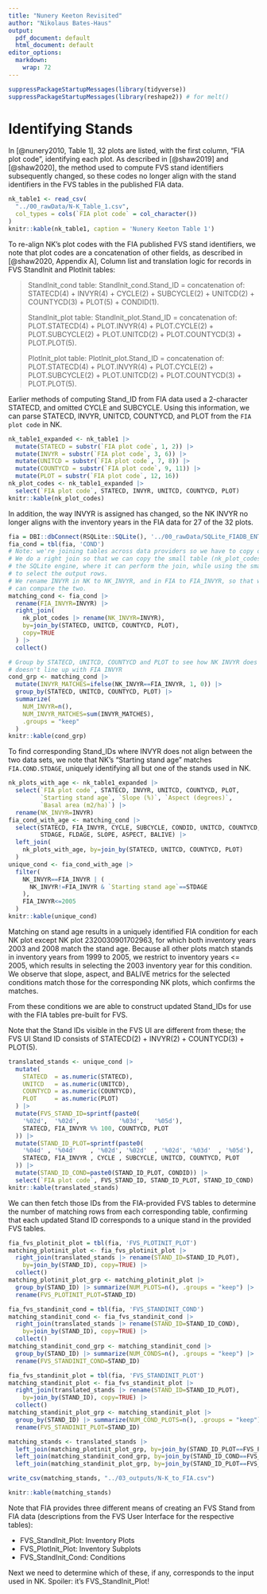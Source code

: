 ```yaml
---
title: "Nunery Keeton Revisited"
author: "Nikolaus Bates-Haus"
output:
  pdf_document: default
  html_document: default
editor_options:
  markdown:
    wrap: 72
---
```


```r
suppressPackageStartupMessages(library(tidyverse))
suppressPackageStartupMessages(library(reshape2)) # for melt()
```

# Identifying Stands

In [@nunery2010, Table 1], 32 plots are listed, with the first column,
"FIA plot code", identifying each plot. As described in [@shaw2019] and
[@shaw2020], the method used to compute FVS stand identifiers
subsequently changed, so these codes no longer align with the stand
identifiers in the FVS tables in the published FIA data.

```r
nk_table1 <- read_csv(
  "../00_rawData/N-K_Table_1.csv",
  col_types = cols(`FIA plot code` = col_character())
)
knitr::kable(nk_table1, caption = 'Nunery Keeton Table 1')
```

To re-align NK's plot codes with the FIA published FVS stand
identifiers, we note that plot codes are a concatenation of other
fields, as described in [@shaw2020, Appendix A], Column list and
translation logic for records in FVS StandInit and PlotInit tables:

> StandInit_cond table: StandInit_cond.Stand_ID = concatenation of:
> STATECD(4) + INVYR(4) + CYCLE(2) + SUBCYCLE(2) + UNITCD(2) +
> COUNTYCD(3) + PLOT(5) + CONDID(1).
>
> StandInit_plot table: StandInit_plot.Stand_ID = concatenation of:
> PLOT.STATECD(4) + PLOT.INVYR(4) + PLOT.CYCLE(2) + PLOT.SUBCYCLE(2) +
> PLOT.UNITCD(2) + PLOT.COUNTYCD(3) + PLOT.PLOT(5).
>
> PlotInit_plot table: PlotInit_plot.Stand_ID = concatenation of:
> PLOT.STATECD(4) + PLOT.INVYR(4) + PLOT.CYCLE(2) + PLOT.SUBCYCLE(2) +
> PLOT.UNITCD(2) + PLOT.COUNTYCD(3) + PLOT.PLOT(5).

Earlier methods of computing Stand_ID from FIA data used a 2-character
STATECD, and omitted CYCLE and SUBCYCLE. Using this information, we can
parse STATECD, INVYR, UNITCD, COUNTYCD, and PLOT from the
`FIA plot code` in NK.

```r
nk_table1_expanded <- nk_table1 |>
  mutate(STATECD = substr(`FIA plot code`, 1, 2)) |>
  mutate(INVYR = substr(`FIA plot code`, 3, 6)) |>
  mutate(UNITCD = substr(`FIA plot code`, 7, 8)) |>
  mutate(COUNTYCD = substr(`FIA plot code`, 9, 11)) |>
  mutate(PLOT = substr(`FIA plot code`, 12, 16))
nk_plot_codes <- nk_table1_expanded |>
  select(`FIA plot code`, STATECD, INVYR, UNITCD, COUNTYCD, PLOT)
knitr::kable(nk_plot_codes)
```

In addition, the way INVYR is assigned has changed, so the NK INVYR no
longer aligns with the inventory years in the FIA data for 27 of the 32
plots.

```r
fia = DBI::dbConnect(RSQLite::SQLite(), '../00_rawData/SQLite_FIADB_ENTIRE.db')
fia_cond = tbl(fia, 'COND')
# Note: we're joining tables across data providers so we have to copy one to the other.
# We do a right join so that we can copy the small table (nk_plot_codes) to
# the SQLite engine, where it can perform the join, while using the small table
# to select the output rows.
# We rename INVYR in NK to NK_INVYR, and in FIA to FIA_INVYR, so that we
# can compare the two.
matching_cond <- fia_cond |>
  rename(FIA_INVYR=INVYR) |>
  right_join(
    nk_plot_codes |> rename(NK_INVYR=INVYR),
    by=join_by(STATECD, UNITCD, COUNTYCD, PLOT),
    copy=TRUE
  ) |>
  collect()

# Group by STATECD, UNITCD, COUNTYCD and PLOT to see how NK INVYR does and
# doesn't line up with FIA INVYR
cond_grp <- matching_cond |>
  mutate(INVYR_MATCHES=ifelse(NK_INVYR==FIA_INVYR, 1, 0)) |>
  group_by(STATECD, UNITCD, COUNTYCD, PLOT) |>
  summarize(
    NUM_INVYR=n(),
    NUM_INVYR_MATCHES=sum(INVYR_MATCHES),
    .groups = "keep"
  )
knitr::kable(cond_grp)
```

To find corresponding Stand_IDs where INVYR does not align between the
two data sets, we note that NK's "Starting stand age" matches
`FIA.COND.STDAGE`, uniquely identifying all but one of the stands used
in NK.

```r
nk_plots_with_age <- nk_table1_expanded |>
  select(`FIA plot code`, STATECD, INVYR, UNITCD, COUNTYCD, PLOT,
         `Starting stand age`, `Slope (%)`, `Aspect (degrees)`,
         `Basal area (m2/ha)`) |>
  rename(NK_INVYR=INVYR)
fia_cond_with_age <- matching_cond |>
  select(STATECD, FIA_INVYR, CYCLE, SUBCYCLE, CONDID, UNITCD, COUNTYCD, PLOT,
         STDAGE, FLDAGE, SLOPE, ASPECT, BALIVE) |>
  left_join(
    nk_plots_with_age, by=join_by(STATECD, UNITCD, COUNTYCD, PLOT)
  )
unique_cond <- fia_cond_with_age |>
  filter(
    NK_INVYR==FIA_INVYR | (
      NK_INVYR!=FIA_INVYR & `Starting stand age`==STDAGE
    ),
    FIA_INVYR<=2005
  )
knitr::kable(unique_cond)
```

Matching on stand age results in a uniquely identified FIA condition for
each NK plot except NK plot 2320030901702963, for which both inventory
years 2003 and 2008 match the stand age. Because all other plots match
stands in inventory years from 1999 to 2005, we restrict to inventory
years \<= 2005, which results in selecting the 2003 inventory year for
this condition. We observe that slope, aspect, and BALIVE metrics for
the selected conditions match those for the corresponding NK plots,
which confirms the matches.

From these conditions we are able to construct updated Stand_IDs for use
with the FIA tables pre-built for FVS.

Note that the Stand IDs visible in the FVS UI are different from these;
the FVS UI Stand ID consists of STATECD(2) + INVYR(2) + COUNTYCD(3) +
PLOT(5).

```r
translated_stands <- unique_cond |>
  mutate(
    STATECD  = as.numeric(STATECD),
    UNITCD   = as.numeric(UNITCD),
    COUNTYCD = as.numeric(COUNTYCD),
    PLOT     = as.numeric(PLOT)
  ) |>
  mutate(FVS_STAND_ID=sprintf(paste0(
    '%02d',  '%02d',           '%03d',   '%05d'),
    STATECD, FIA_INVYR %% 100, COUNTYCD, PLOT
  )) |>
  mutate(STAND_ID_PLOT=sprintf(paste0(
    '%04d' , '%04d'    , '%02d', '%02d'  , '%02d', '%03d'  , '%05d'),
    STATECD, FIA_INVYR , CYCLE , SUBCYCLE, UNITCD, COUNTYCD, PLOT
  )) |>
  mutate(STAND_ID_COND=paste0(STAND_ID_PLOT, CONDID)) |>
  select(`FIA plot code`, FVS_STAND_ID, STAND_ID_PLOT, STAND_ID_COND)
knitr::kable(translated_stands)
```

We can then fetch those IDs from the FIA-provided FVS tables to
determine the number of matching rows from each corresponding table,
confirming that each updated Stand ID corresponds to a unique stand in
the provided FVS tables.

```r
fia_fvs_plotinit_plot = tbl(fia, 'FVS_PLOTINIT_PLOT')
matching_plotinit_plot <- fia_fvs_plotinit_plot |>
  right_join(translated_stands |> rename(STAND_ID=STAND_ID_PLOT),
    by=join_by(STAND_ID), copy=TRUE) |>
  collect()
matching_plotinit_plot_grp <- matching_plotinit_plot |>
  group_by(STAND_ID) |> summarize(NUM_PLOTS=n(), .groups = "keep") |>
  rename(FVS_PLOTINIT_PLOT=STAND_ID)

fia_fvs_standinit_cond = tbl(fia, 'FVS_STANDINIT_COND')
matching_standinit_cond <- fia_fvs_standinit_cond |>
  right_join(translated_stands |> rename(STAND_ID=STAND_ID_COND),
    by=join_by(STAND_ID), copy=TRUE) |>
  collect()
matching_standinit_cond_grp <- matching_standinit_cond |>
  group_by(STAND_ID) |> summarize(NUM_CONDS=n(), .groups = "keep") |>
  rename(FVS_STANDINIT_COND=STAND_ID)

fia_fvs_standinit_plot = tbl(fia, 'FVS_STANDINIT_PLOT')
matching_standinit_plot <- fia_fvs_standinit_plot |>
  right_join(translated_stands |> rename(STAND_ID=STAND_ID_PLOT),
    by=join_by(STAND_ID), copy=TRUE) |>
  collect()
matching_standinit_plot_grp <- matching_standinit_plot |>
  group_by(STAND_ID) |> summarize(NUM_COND_PLOTS=n(), .groups = "keep") |>
  rename(FVS_STANDINIT_PLOT=STAND_ID)

matching_stands <- translated_stands |>
  left_join(matching_plotinit_plot_grp, by=join_by(STAND_ID_PLOT==FVS_PLOTINIT_PLOT)) |>
  left_join(matching_standinit_cond_grp, by=join_by(STAND_ID_COND==FVS_STANDINIT_COND)) |>
  left_join(matching_standinit_plot_grp, by=join_by(STAND_ID_PLOT==FVS_STANDINIT_PLOT))

write_csv(matching_stands, "../03_outputs/N-K_to_FIA.csv")

knitr::kable(matching_stands)
```

Note that FIA provides three different means of creating an FVS Stand
from FIA data (descriptions from the FVS User Interface for the
respective tables):

-   FVS_StandInit_Plot: Inventory Plots
-   FVS_PlotInit_Plot: Inventory Subplots
-   FVS_StandInit_Cond: Conditions

Next we need to determine which of these, if any, corresponds to the
input used in NK. Spoiler: it's FVS_StandInit_Plot!
